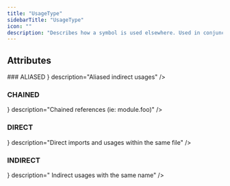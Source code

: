 ```yaml
---
title: "UsageType"
sidebarTitle: "UsageType"
icon: ""
description: "Describes how a symbol is used elsewhere. Used in conjunction with get_usages"
---
```


<GithubLinkNote link="https://github.com/codegen-sh/graph-sitter/blob/eagarwal/update-docs2/src/graph_sitter/core/dataclasses/usage.py#L44-L57" />


## Attributes
<HorizontalDivider />
### <span className="text-primary">ALIASED</span>
<HorizontalDivider light={true} />
<Attribute type={ <span></span> } description="Aliased indirect usages" />

### <span className="text-primary">CHAINED</span>
<HorizontalDivider light={true} />
<Attribute type={ <span></span> } description="Chained references (ie: module.foo)" />

### <span className="text-primary">DIRECT</span>
<HorizontalDivider light={true} />
<Attribute type={ <span></span> } description="Direct imports and usages within the same file" />

### <span className="text-primary">INDIRECT</span>
<HorizontalDivider light={true} />
<Attribute type={ <span></span> } description=" Indirect usages with the same name" />




